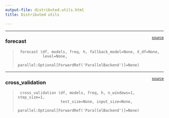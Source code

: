 ```yaml
---
output-file: distributed.utils.html
title: Distributed utils

---
```


------------------------------------------------------------------------

<a
href="https://github.com/Nixtla/statsforecast/blob/main/statsforecast/ets.py#L109"
target="_blank" style="float:right; font-size:smaller">source</a>

### forecast

> ``` text
>  forecast (df, models, freq, h, fallback_model=None, X_df=None,
>            level=None,
>            parallel:Optional[ForwardRef('ParallelBackend')]=None)
> ```

------------------------------------------------------------------------

<a
href="https://github.com/Nixtla/statsforecast/blob/main/statsforecast/distributed/utils.py#L28"
target="_blank" style="float:right; font-size:smaller">source</a>

### cross_validation

> ``` text
>  cross_validation (df, models, freq, h, n_windows=1, step_size=1,
>                    test_size=None, input_size=None,
>                    parallel:Optional[ForwardRef('ParallelBackend')]=None)
> ```

